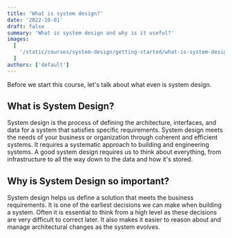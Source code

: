 ```yaml
---
title: 'What is system design?'
date: '2022-10-01'
draft: false
summary: 'What is system design and why is it useful?'
images:
  [
    '/static/courses/system-design/getting-started/what-is-system-design/banner.png',
  ]
authors: ['default']
---
```


Before we start this course, let's talk about what even is system design.

## What is System Design?

System design is the process of defining the architecture, interfaces, and data
for a system that satisfies specific requirements. System design meets the needs
of your business or organization through coherent and efficient systems. It requires
a systematic approach to building and engineering systems. A good system design requires
us to think about everything, from infrastructure to all the way down to the data and how it's stored.

## Why is System Design so important?

System design helps us define a solution that meets the business requirements. It is
one of the earliest decisions we can make when building a system. Often it is essential
to think from a high level as these decisions are very difficult to correct later. It
also makes it easier to reason about and manage architectural changes as the system evolves.
